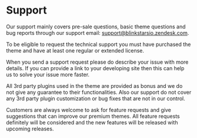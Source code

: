 # Support

Our support mainly covers pre-sale questions, basic theme questions and bug reports through our support email: <a href="mailto:support@blinkstarsio.zendesk.com">support@blinkstarsio.zendesk.com</a>. 

To be eligible to request the technical support you must have purchased the theme and have at least one regular or extended license.

When you send a support request please do describe your issue with more details. If you can provide a link to your developing site then this can help us to solve your issue more faster.

All 3rd party plugins used in the theme are provided as bonus and we do not give any guarantee to their functionalities. Also our support do not cover any 3rd party plugin customization or bug fixes that are not in our control.

Customers are always welcome to ask for feature requests and give suggestions that can improve our premium themes. All feature requests definitely will be considered and the new features will be released with upcoming releases.
